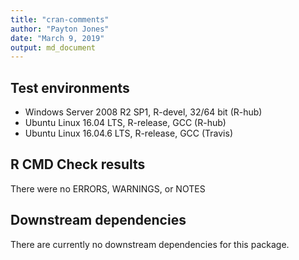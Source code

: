 ```yaml
---
title: "cran-comments"
author: "Payton Jones"
date: "March 9, 2019"
output: md_document
---
```


## Test environments

* Windows Server 2008 R2 SP1, R-devel, 32/64 bit (R-hub)
* Ubuntu Linux 16.04 LTS, R-release, GCC (R-hub)
* Ubuntu Linux 16.04.6 LTS, R-release, GCC (Travis)

## R CMD Check results
There were no ERRORS, WARNINGS, or NOTES

## Downstream dependencies
There are currently no downstream dependencies for this package.
